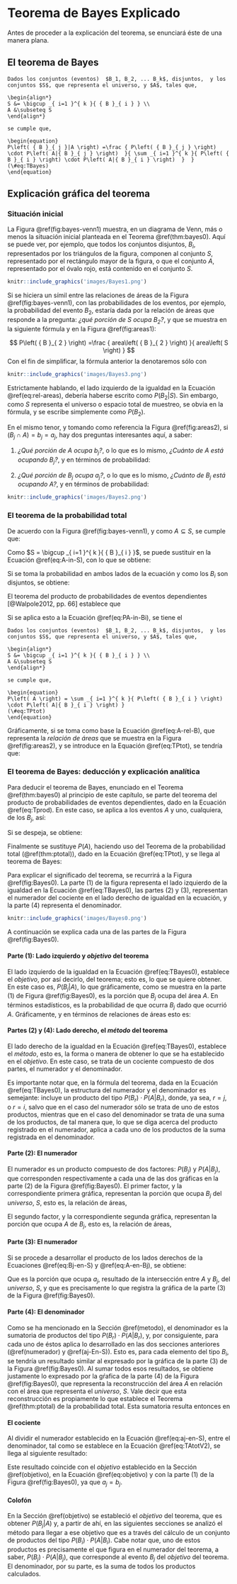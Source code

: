 # Teorema de Bayes Explicado

Antes de proceder a la explicación del teorema, se enunciará éste de una manera plana.

## El teorema de Bayes

```theorem
Dados los conjuntos (eventos)  $B_1, B_2, ... B_k$, disjuntos,  y los conjuntos $S$, que representa el universo, y $A$, tales que,

\begin{align*}
S &= \bigcup _{ i=1 }^{ k }{ { B }_{ i } } \\
A &\subseteq S
\end{align*}

se cumple que,

\begin{equation}
P\left( { B }_{ j }|A \right) =\frac { P\left( { B }_{ j } \right) \cdot P\left( A|{ B }_{ j } \right)  }{ \sum _{ i=1 }^{ k }{ P\left( { B }_{ i } \right) \cdot P\left( A|{ B }_{ i } \right)  }  }
(\#eq:TBayes)
\end{equation}

```

## Explicación gráfica del teorema

### Situación inicial

La Figura \@ref(fig:bayes-venn1) muestra, en un diagrama de Venn, más o menos la situación inicial planteada en el Teorema \@ref(thm:bayes0). Aquí se puede ver, por ejemplo, que todos los conjuntos disjuntos, $B_i$, representados por los triángulos de la figura, componen al conjunto $S$, representado por el rectángulo mayor de la figura, o que el conjunto $A$, representado por el óvalo rojo, está contenido en el conjunto $S$.

```r
knitr::include_graphics('images/Bayes1.png')
```

Si se hiciera un símil entre las relaciones de áreas de la Figura \@ref(fig:bayes-venn1), con las probabilidades de los eventos, por ejemplo, la probabilidad del evento $B_2$, estaría dada por la relación de áreas que responde a la pregunta: *¿qué porción de $S$ ocupa $B_2$?*, y que se muestra en la siguiente fórmula y en la Figura \@ref(fig:areas1):

$$
P\left( { B }_{ 2 } \right) =\frac { area\left( { B }_{ 2 } \right)  }{ area\left( S \right)  } 
$$
Con el fin de simplificar, la fórmula anterior la denotaremos sólo con
\begin{equation}
P\left( { B }_{ 2 } \right) =\frac {  { B }_{ 2 }  }{  S  } 
(\#eq:rel-areas)
\end{equation}

```r
knitr::include_graphics('images/Bayes3.png')
```
Estrictamente hablando, el lado izquierdo de la igualdad en la Ecuación \@ref(eq:rel-areas), debería haberse escrito como $P\left( { B }_{ 2 }| S \right)$. Sin embargo, como $S$ representa el universo o espacio total de muestreo, se obvia en la fórmula, y se escribe simplemente como $P\left( { B }_{ 2 } \right)$.

En el mismo tenor, y tomando como referencia la Figura \@ref(fig:areas2), si $({ B }_{ j }\cap A) = { b }_{ j }= a_j$, hay dos preguntas interesantes aquí, a saber:

1. *¿Qué porción de $A$ ocupa $b_j$?*, o lo que es lo mismo, *¿Cuánto de $A$ está ocupando $B_j$?*, y en términos de probabilidad: 

\begin{equation}
P\left( { B }_{ j }| A \right) = { b }_{ j }/{ A }
(\#eq:B-rel-A)
\end{equation}

2. *¿Qué porción de $B_j$ ocupa $a_j$?*, o lo que es lo mismo, *¿Cuánto de $B_j$ está ocupando $A$?*, y en términos de probabilidad: 

\begin{equation}
P\left( { A } | { B }_{ j } \right) = { a }_{ j } /{ B }_{ j }
(\#eq:A-rel-B)
\end{equation}

```r
knitr::include_graphics('images/Bayes2.png')
```

### El teorema de la probabilidad total

De acuerdo con la Figura \@ref(fig:bayes-venn1), y como $A \subseteq S$, se cumple que:

\begin{equation}
A = A \cap S
(\#eq:A-in-S)
\end{equation}

Como $S = \bigcup _{ i=1 }^{ k }{ { B }_{ i } }$, se puede sustituir en la Ecuación \@ref(eq:A-in-S), con lo que se obtiene:

\begin{equation}
A=\left( A\cap { B }_{ 1 } \right) \cup \left( A\cap { B }_{ 2 } \right) \cup ...\left( A\cap { B }_{ k } \right)
(\#eq:A-in-Bi)
\end{equation}

Si se toma la probabilidad en ambos lados de la ecuación y como los $B_i$ son disjuntos, se obtiene:

\begin{equation}
\begin{split}
P\left( A \right) &=P\left( A\cap { B }_{ 1 } \right) + P\left( A\cap { B }_{ 2 } \right) + ...+ P\left( A\cap { B }_{ k } \right) \\
&= \sum _{ i=1 }^{ k }{ P\left( A\cap { B }_{ i } \right)  }
\end{split}
(\#eq:PA-in-Bi)
\end{equation}

El teorema del producto de probabilidades de eventos dependientes [@Walpole2012, pp. 66]
establece que

\begin{equation}
\begin{split}
P\left( X\cap Y \right) &=P\left( X \right) \cdot P\left( Y|X \right) \\
                        &=P\left( Y \right) \cdot P\left( X|Y \right)
\end{split}
(\#eq:Tprod)
\end{equation}

Si se aplica esto a la Ecuación \@ref(eq:PA-in-Bi), se tiene el   


```theorem
Dados los conjuntos (eventos)  $B_1, B_2, ... B_k$, disjuntos,  y los conjuntos $S$, que representa el universo, y $A$, tales que,

\begin{align*}
S &= \bigcup _{ i=1 }^{ k }{ { B }_{ i } } \\
A &\subseteq S
\end{align*}

se cumple que,

\begin{equation}
P\left( A \right) = \sum _{ i=1 }^{ k }{ P\left( { B }_{ i } \right) \cdot P\left( A|{ B }_{ i } \right) } 
(\#eq:TPtot)
\end{equation}

```

Gráficamente, si se toma como base la Ecuación \@ref(eq:A-rel-B), que representa la *relación de áreas* que se muestra en la Figura \@ref(fig:areas2), y se introduce en la Equación \@ref(eq:TPtot), se tendría que:

\begin{equation}
\begin{split}
P\left( A \right) &=\sum _{ i=1 }^{ k }{ \frac { B_{ i } }{ S } \frac { { a }_{ i } }{ { B }_{ i } }  }  \\
&=\frac { 1 }{ S } \sum _{ i=1 }^{ k }{  { a }_{ i } } = \frac { A }{ S } 
\end{split}
(\#eq:TAtot)
\end{equation}

### El teorema de Bayes: deducción y explicación analítica

Para deducir el teorema de Bayes, enunciado en el Teorema \@ref(thm:bayes0) al principio de este capítulo, se parte del teorema del producto de probabilidades de eventos dependientes, dado en la Ecuación \@ref(eq:Tprod). En este caso, se aplica a los eventos $A$ y uno, cualquiera, de los $B_j$, así:

\begin{equation}
 P\left( A \right) \cdot P\left( { B }_{ j } | A \right) = P\left( A\cap { B }_{ j } \right) = 
 P\left( { B }_{ j } \right) \cdot P\left( A | { B }_{ j } \right)
(\#eq:ABj)
\end{equation}

Si se despeja, se obtiene:

\begin{equation}
 P\left( { B }_{ j } | A \right) = 
 \frac { P\left( { B }_{ j } \right) \cdot P\left( A | { B }_{ j } \right) }{ P\left( A \right) }
(\#eq:ABj-frac)
\end{equation}

Finalmente se sustituye $P(A)$, haciendo uso del Teorema de la probabilidad total (\@ref(thm:ptotal)), dado en la Ecuación \@ref(eq:TPtot), y se llega al teorema de Bayes:

\begin{equation}
 P\left( { B }_{ j } | A \right) = 
 \frac { P\left( { B }_{ j } \right) \cdot P\left( A | { B }_{ j } \right) }{ \sum _{ i=1 }^{ k }{ P\left( { B }_{ i } \right) \cdot P\left( A|{ B }_{ i } \right) } }
(\#eq:TBayes0)
\end{equation}

Para explicar el significado del teorema, se recurrirá a la Figura \@ref(fig:Bayes0). La parte (1) de la figura representa el lado izquierdo de la igualdad en la Ecuación \@ref(eq:TBayes0), las partes (2) y (3), representan el numerador del cociente en el lado derecho de igualdad en la ecuación, y la parte (4) representa el denominador.

```r
knitr::include_graphics('images/Bayes0.png')
```

A continuación se explica cada una de las partes de la Figura \@ref(fig:Bayes0).

#### Parte (1): Lado izquierdo y *objetivo* del teorema {#objetivo}

El lado izquierdo de la igualdad en la Ecuación \@ref(eq:TBayes0), establece el *objetivo*, por así decirlo, del teorema; esto es, lo que se quiere obtener. En este caso es, $P\left( { B }_{ j } | A \right)$, lo que gráficamente, como se muestra en la parte (1) de Figura \@ref(fig:Bayes0), es la porción que $B_j$ ocupa del área $A$. En términos estadísticos, es la probabilidad de que ocurra $B_j$ dado que ocurrió $A$. Gráficamente, y en términos de relaciones de áreas esto es:

\begin{equation}
P\left( { B }_{ j } | A \right) = \frac { { b }_{ j } }{ A }
(\#eq:objetivo)
\end{equation}


#### Partes (2) y (4): Lado derecho, el *método* del teorema {#metodo}

El lado derecho de la igualdad en la Ecuación \@ref(eq:TBayes0), establece el *método*, esto es, la forma o manera de obtener lo que se ha establecido en el *objetivo*. En este caso, se trata de un cociente compuesto de dos partes, el numerador y el denominador. 

Es importante notar que, en la fórmula del teorema, dada en la Ecuación \@ref(eq:TBayes0), la estructura del numerador y el denominador es semejante: incluye un producto del tipo $P\left( { B }_{ r } \right) \cdot P\left( A | { B }_{ r } \right)$, donde, ya sea, $r=j$, o $r=i$, salvo que en el caso del numerador sólo se trata de uno de estos productos, mientras que en el caso del denominador se trata de una suma de los productos, de tal manera que, lo que se diga acerca del producto registrado en el numerador, aplica a cada uno de los productos de la suma registrada en el denominador.

#### Parte (2): El numerador {#numerador}

El numerador es un producto compuesto de dos factores: $P\left( { B }_{ j } \right)$  y $P\left( A | { B }_{ j } \right)$, que corresponden respectivamente a cada una de las dos gráficas en la parte (2) de la Figura \@ref(fig:Bayes0). El primer factor, y la correspondiente primera gráfica, representan la porción que ocupa $B_j$ del *universo*, $S$, esto es, la relación de áreas,

\begin{equation}
P\left( { B }_{ j } \right) = \frac { { B }_{ j } }{ S }
(\#eq:Bj-en-S)
\end{equation}

El segundo factor, y la correspondiente segunda gráfica, representan la porción que ocupa $A$ de $B_j$, esto es, la relación de áreas,

\begin{equation}
P\left( A | { B }_{ j } \right) = \frac { { a }_{ j } }{ { B }_{ j } }
(\#eq:A-en-Bj)
\end{equation}

#### Parte (3): El numerador {#aj-En-S}

Si se procede a desarrollar el producto de los lados derechos de la Ecuaciones \@ref(eq:Bj-en-S) y \@ref(eq:A-en-Bj), se obtiene:

\begin{equation}
\frac { { B }_{ j } }{ S } \cdot \frac { { a }_{ j } }{ { B }_{ j } } =  \frac { { a }_{ j } }{ S }
(\#eq:aj-en-S)
\end{equation}

Que es la porción que ocupa $a_j$, resultado de la intersección entre $A$ y $B_j$, del *universo*, $S$, y que es precisamente lo que registra la gráfica de la parte (3) de la Figura \@ref(fig:Bayes0).

#### Parte (4): El denominador {#denominador}

Como se ha mencionado en la Sección \@ref(metodo), el denominador es la sumatoria de productos del tipo $P\left( { B }_{ r } \right) \cdot P\left( A | { B }_{ r } \right)$, y, por consiguiente, para cada uno de éstos aplica lo desarrollado en las dos secciones anteriores (\@ref(numerador) y \@ref(aj-En-S)). Esto es, para cada elemento del tipo $B_i$, se tendría un resultado similar al expresado por la gráfica de la parte (3) de la Figura \@ref(fig:Bayes0). Al sumar todos esos resultados, se obtiene justamente lo expresado por la gŕafica de la parte (4) de la Figura \@ref(fig:Bayes0), que representa la reconstrucción del área $A$ en relación con el área que representa el *universo*, $S$. Vale decir que esta reconstrucción es propiamente lo que establece el Teorema \@ref(thm:ptotal) de la probabilidad total. Esta sumatoria resulta entonces en

\begin{equation}
\begin{split}
\sum _{ i=1 }^{ k }{ P\left( { B }_{ i } \right) \cdot P\left( A|{ B }_{ i } \right) } &=  \frac { { A } }{ S } \\
&= P\left(A | S \right) =  P\left(A \right)
\end{split}
(\#eq:TAtotV2)
\end{equation}

#### El cociente

Al dividir el numerador establecido en la Ecuación \@ref(eq:aj-en-S), entre el denominador, tal como se establece en la Ecuación \@ref(eq:TAtotV2), se llega al siguiente resultado:

\begin{equation}
\frac { \frac { { a }_{ j } }{ S } }{ \frac { A }{ S } } = \frac { { a }_{ j } }{ A }
(\#eq:cociente)
\end{equation}

Este resultado coincide con el *objetivo* establecido en la Sección \@ref(objetivo), en la Ecuación \@ref(eq:objetivo) y con la parte (1) de la Figura \@ref(fig:Bayes0), ya que $a_j = b_j$.

#### Colofón

En la Sección \@ref(objetivo) se estableció el *objetivo* del teorema, que es obtener $P\left( { B }_{ j } | A  \right)$ y, a partir de ahí, en las siguientes secciones se analizó el método para llegar a ese objetivo que es a través del cálculo de un conjunto de productos del tipo $P\left( { B }_{ i } \right) \cdot P\left( A | { B }_{ i } \right)$. Cabe notar que, uno de estos productos es precisamente el que figura en el numerador del teorema, a saber, $P\left( { B }_{ j } \right) \cdot P\left( A | { B }_{ j } \right)$, que corresponde al evento $B_j$ del *objetivo* del teorema. El denominador, por su parte, es la suma de todos los productos calculados.






